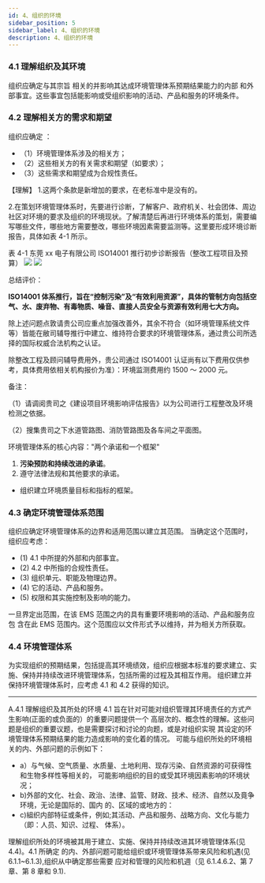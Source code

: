 ```yaml
---
id: 4、组织的环境
sidebar_position: 5
sidebar_label: 4、组织的环境
description: 4、组织的环境
---
```




### 4.1 理解组织及其环境

组织应确定与其宗旨  相关的并影响其达成环境管理体系预期结果能力的内部
和外部事宜。这些事宜包括能影响或受组织影响的活动、产品和服务的环境条件。

### 4.2 理解相关方的需求和期望

组织应确定 ：

- （1）环境管理体系涉及的相关方；
- （2）这些相关方的有关需求和期望（如要求）；
- （3）<d>这些需求和期望成为合规性责任</d>。

【理解】 1.这两个条款是新增加的要求，在老标准中是没有的。

2.在策划环境管理体系时，先要进行诊断，了解客户、政府机关、社会团体、周边
社区对环境的要求及组织的环境现状。了解清楚后再进行环境体系的策划，需要编
写哪些文件，哪些地方需要整改，哪些环境因素需要监测等。这里要形成环境诊断
报告，具体如表 4-1 所示。

表 4-1 东莞 xx 电子有限公司 ISO14001 推行初步诊断报告（整改工程项目及预算）
![](/images/4-4-1.png)
![](/images/4-4-2.png)

总结评价：

<B>
  ISO14001
  体系推行，旨在“控制污染”及“有效利用资源”，具体的管制方向包括空气、水、废弃物、有毒物质、噪音、直接人员安全与资源有效利用七大方向。
</B>

除上述问题点敦请贵公司应重点加强改善外，其余不符合（如环境管理系统文件等）皆能在敝司辅导推行中建立、维持符合要求的环境管理体系，通过贵公司所选择的国际权威合法机构之认证。

除整改工程及顾问辅导费用外，贵公司通过 ISO14001 认证尚有以下费用仅供参考，具体费用依相关机构报价为准）：环境监测费用约 1500 ～ 2000 元。

备注：

（1）请调阅贵司之《建设项目环境影响评估报告》以为公司进行工程整改及环境检测之依据。

（2）搜集贵司之下水道管路图、消防管路图及各车间之平面图。

环境管理体系的核心内容："<A>两个承诺和一个框架</A>"

1. <B>污染预防和持续改进的承诺</B>。
2. <C>遵守法律法规和其他要求的承诺</C>。

- <D>组织建立环境质量目标和指标的框架</D>。

### 4.3 确定环境管理体系范围

组织应确定环境管理体系的边界和适用范围以建立其范围。
当确定这个范围时，组织应考虑：

- (1) 4.1 中所提的外部和内部事宜。
- (2) 4.2 中所指的合规性责任。
- (3) 组织单元、职能及物理边界。
- (4) 它的活动、产品和服务。
- (5) 权限和其实施控制及影响的能力。

一旦界定出范围，在该 EMS 范围之内的具有重要环境影响的活动、产品和服务应包
含在此 EMS 范围内。这个范围应以文件形式予以维持，并为相关方所获取。

### 4.4 环境管理体系

为实现组织的预期结果，包括提高其环境绩效，组织应根据本标准的要求建立、实
施、保持并持续改进环境管理体系，包括所需的过程及其相互作用。
组织建立并保持环境管理体系时，应考虑 4.1 和 4.2 获得的知识。

---

A.4.1 理解组织及其所处的环境
4.1 旨在针对可能对组织管理其环境责任的方式产生影响(正面的或负面的）的重要问题提供一个
高层次的、概念性的理解。这些问题是组织的重要议题，也是需要探讨和讨论的向题，或是对组织实現
其设定的环境管理体系预期结果的能力造成影响的变化着的情况。
可能与组织所处的环境相关的内、外部问题的示例如下：

- a）与气候、空气质量、水质量、土地利用、现存污染、自然资源的可获得性和生物多样性等相关的，
  可能影响组织的目的或受其环境因素影响的环境状况；
- b)外部的文化、社会、政治、法律、监管、财政、技术、经济、自然以及竟争环境，无论是国际的、国内
  的、区域的或地方的：
- c)組织内部特征或条件，例如;其活动、产品和服务、战略方向、文化与能力（即：人员、知识、过程、
  体系）。

理解组织所处的环境被其用于建立、实施、保持并持续改进其环境管理体系(见 4.4)。4.1 所确定
的内、外部问题可能给组织或环境管理体系带来风险和机遇(见 6.1.1~6.1.3),组织从中确定那些需要
应对和管理的风险和机週（见 6.1.4.6.2、第 7 章、第 8 章和 9.1).

